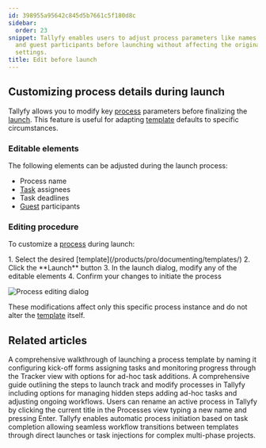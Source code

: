 ```yaml
---
id: 398955a95642c845d5b7661c5f180d8c
sidebar:
  order: 23
snippet: Tallyfy enables users to adjust process parameters like names assignees deadlines
  and guest participants before launching without affecting the original template
  settings.
title: Edit before launch
---
```



## Customizing process details during launch

Tallyfy allows you to modify key [process](/products/pro/tracking-and-tasks/processes/) parameters before finalizing the [launch](/products/pro/launching/). This feature is useful for adapting [template](/products/pro/documenting/templates/) defaults to specific circumstances.

### Editable elements

The following elements can be adjusted during the launch process:

* Process name
* [Task](/products/pro/tracking-and-tasks/tasks/) assignees
* Task deadlines
* [Guest](/products/pro/documenting/guests/) participants

### Editing procedure

To customize a [process](/products/pro/tracking-and-tasks/processes/) during launch:

<Steps>
1. Select the desired [template](/products/pro/documenting/templates/)
2. Click the **Launch** button
3. In the launch dialog, modify any of the editable elements
4. Confirm your changes to initiate the process
</Steps>

![Process editing dialog](https://screenshots.tallyfy.com/tallyfy-demo%2fpro%2fdesktop-light-edit-process-before-launch.png)

These modifications affect only this specific process instance and do not alter the [template](/products/pro/documenting/templates/) itself.


## Related articles
<CardGrid>
<LinkTitleCard header="<b>Tutorials > Launch a process</b>" href="/products/pro/tutorials/your-first-process/" > A comprehensive walkthrough of launching a process template by naming it configuring kick-off forms assigning tasks and monitoring progress through the Tracker view with options for ad-hoc task additions. </LinkTitleCard>
<LinkTitleCard header="<b>Launching > Launch manually</b>" href="/products/pro/launching/how-can-i-launch-a-process-in-tallyfy/" > A comprehensive guide outlining the steps to launch track and modify processes in Tallyfy including options for managing hidden steps adding ad-hoc tasks and adjusting ongoing workflows. </LinkTitleCard>
<LinkTitleCard header="<b>Edit Processes > Rename a process</b>" href="/products/pro/tracking-and-tasks/processes/edit-processes/how-can-i-rename-a-process-in-tallyfy/" > Users can rename an active process in Tallyfy by clicking the current title in the Processes view typing a new name and pressing Enter. </LinkTitleCard>
<LinkTitleCard header="<b>Launching > Launch another process when a task is completed</b>" href="/products/pro/launching/launch-process-when-task-is-completed/" > Tallyfy enables automatic process initiation based on task completion allowing seamless workflow transitions between templates through direct launches or task injections for complex multi-phase projects. </LinkTitleCard>
</CardGrid>